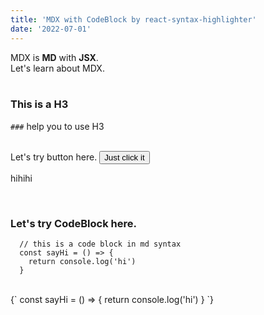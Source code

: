 ```yaml
---
title: 'MDX with CodeBlock by react-syntax-highlighter'
date: '2022-07-01'
---
```


<div>
  MDX is <strong>MD</strong> with <strong>JSX</strong>. <br />
  Let's learn about MDX.
</div>

<br />

### This is a H3

`###` help you to use H3

<br />

<div>
  Let's try button here.
  <Button>Just click it</Button>
  <p>hihihi</p>
</div>

<br />

### Let's try CodeBlock here.

```
  // this is a code block in md syntax
  const sayHi = () => {
    return console.log('hi')
  }
```

<br />

<CodeBlock>
  {`
    const sayHi = () => {
      return console.log('hi')
    }
  `}
</CodeBlock>
